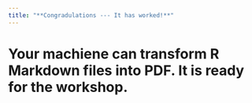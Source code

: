---
title: "**Congradulations --- It has worked!**"
---

# Your machiene can transform R Markdown files into PDF. It is ready for the workshop.